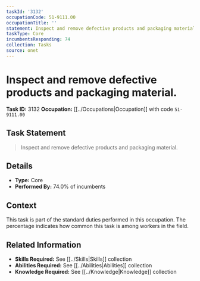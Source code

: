```yaml
---
taskId: '3132'
occupationCode: 51-9111.00
occupationTitle: ''
statement: Inspect and remove defective products and packaging material.
taskType: Core
incumbentsResponding: 74
collection: Tasks
source: onet
---
```

# Inspect and remove defective products and packaging material.

**Task ID:** 3132
**Occupation:** [[../Occupations|Occupation]] with code `51-9111.00`

## Task Statement

> Inspect and remove defective products and packaging material.

## Details

- **Type:** Core
- **Performed By:** 74.0% of incumbents

## Context

This task is part of the standard duties performed in this occupation. The percentage indicates how common this task is among workers in the field.

## Related Information

- **Skills Required:** See [[../Skills|Skills]] collection
- **Abilities Required:** See [[../Abilities|Abilities]] collection
- **Knowledge Required:** See [[../Knowledge|Knowledge]] collection
